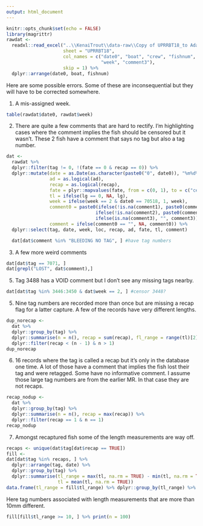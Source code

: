 ```yaml
---
output: html_document
---
```


```r
knitr::opts_chunk$set(echo = FALSE)
library(magrittr)
rawdat <- 
  readxl::read_excel("..\\KenaiTrout\\data-raw\\Copy of UPRRBT18_to Adam 9.10.19.xlsx",
                     sheet = "UPRRBT18",
                     col_names = c("date0", "boat", "crew", "fishnum", "loc", "tag", "recap", "lg", "ad", "fate", "comment1", "comment2", 
                                   "week", "comment3"),
                     skip = 1) %>%
  dplyr::arrange(date0, boat, fishnum)
```

Here are some possible errors. Some of these are inconsequential but they will have to be corrected somewhere.
  
1) A mis-assigned week.
```r
table(rawdat$date0, rawdat$week)
```

2) There are quite a few comments that are hard to rectify. I’m highlighting cases where the comment implies the fish should be censored but it wasn’t. These 2 fish have a comment that says no tag but also a tag number.
```r
dat <- 
  rawdat %>%
  dplyr::filter(tag != 0, !(fate == 0 & recap == 0)) %>%
  dplyr::mutate(date = as.Date(as.character(paste0("0", date0)), "%m%d%y"),
                ad = as.logical(ad),
                recap = as.logical(recap),
                fate = plyr::mapvalues(fate, from = c(0, 1), to = c("censor", "rel")),
                tl = ifelse(lg == 0, NA, lg),
                week = ifelse(week == 2 & date0 == 70518, 1, week),
                comment0 = paste0(ifelse(!is.na(comment1), paste0(comment1, ifelse(is.na(comment2) & is.na(comment3), "", ", ")), ""), 
                                 ifelse(!is.na(comment2), paste0(comment2, ifelse(is.na(comment3), "", ", ")), ""),
                                 ifelse(is.na(comment3), "", comment3)),
                comment = ifelse(comment0 == "", NA, comment0)) %>%
  dplyr::select(tag, date, week, loc, recap, ad, fate, tl, comment)

  dat[dat$comment %in% "BLEEDING NO TAG", ] #have tag numbers
```

3) A few more weird comments
```r
dat[dat$tag == 7071, ]
dat[grepl("LOST", dat$comment),]
```

5) Tag 3488 has a VOID comment but I don’t see any missing tags nearby.
```r
dat[dat$tag %in% 3446:3450 & dat$week == 2, ] #censor 3448?
```

5) Nine tag numbers are recorded more than once but are missing a recap flag for a latter capture. A few of the records have very different lengths.
```r
dup_norecap <-
  dat %>%
  dplyr::group_by(tag) %>%
  dplyr::summarise(n = n(), recap = sum(recap), fl_range = range(tl)[2] - range(tl)[1]) %>%
  dplyr::filter(recap < (n - 1) & n > 1)
dup_norecap
```

6) 16 records where the tag is called a recap but it's only in the database one time. A lot of those have a comment that implies the fish lost their tag and were retagged. Some have no informative comment. I assume those large tag numbers are from the earlier MR.  In that case they are not recaps.
```r
recap_nodup <-
  dat %>%
  dplyr::group_by(tag) %>%
  dplyr::summarise(n = n(), recap = max(recap)) %>%
  dplyr::filter(recap == 1 & n == 1)
recap_nodup
```

7) Amongst recaptured fish some of the length measurements are way off.
```r
recaps <- unique(dat$tag[dat$recap == TRUE])
fill <-
dat[dat$tag %in% recaps, ] %>%
  dplyr::arrange(tag, date) %>%
  dplyr::group_by(tag) %>%
  dplyr::summarise(tl_range = max(tl, na.rm = TRUE) - min(tl, na.rm = TRUE),
                   tl = mean(tl, na.rm = TRUE))
data.frame(tl_range = fill$tl_range) %>% dplyr::group_by(tl_range) %>% dplyr::summarise(num = n()) %>% print(n = 100)
```
Here tag numbers associated with length measurements that are more than 10mm different. 
```r
fill[fill$tl_range >= 10, ] %>% print(n = 100)
```
